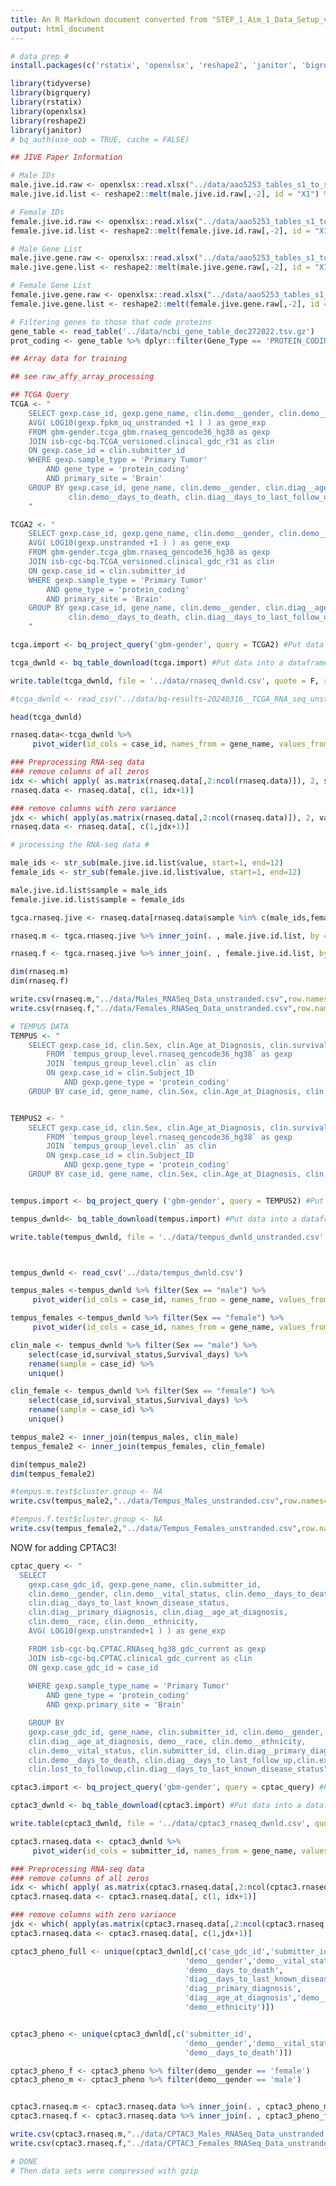 ```yaml
---
title: An R Markdown document converted from "STEP_1_Aim_1_Data_Setup_v3.ipynb"
output: html_document
---
```


```r
# data prep #
install.packages(c('rstatix', 'openxlsx', 'reshape2', 'janitor', 'bigrquery'))
```

```r
library(tidyverse)
library(bigrquery)
library(rstatix)
library(openxlsx)
library(reshape2)
library(janitor)
# bq_auth(use_oob = TRUE, cache = FALSE)
```

```r
## JIVE Paper Information

# Male IDs
male.jive.id.raw <- openxlsx::read.xlsx("../data/aao5253_tables_s1_to_s12.xlsx", sheet = "Supplemental Table 2", colNames = F, rows = 5:10)
male.jive.id.list <- reshape2::melt(male.jive.id.raw[,-2], id = "X1") %>% rename(cluster.group = X1) %>% select(-variable) %>% filter(!is.na(value)) %>% arrange(cluster.group)

# Female IDs
female.jive.id.raw <- openxlsx::read.xlsx("../data/aao5253_tables_s1_to_s12.xlsx", sheet = "Supplemental Table 2", colNames = F, rows = 21:25)
female.jive.id.list <- reshape2::melt(female.jive.id.raw[,-2], id = "X1") %>% rename(cluster.group = X1) %>% select(-variable) %>% filter(!is.na(value)) %>% arrange(cluster.group)

# Male Gene List
male.jive.gene.raw <- openxlsx::read.xlsx("../data/aao5253_tables_s1_to_s12.xlsx", sheet = "Supplemental Table 2", colNames = F, rows = 12:16)
male.jive.gene.list <- reshape2::melt(male.jive.gene.raw[,-2], id = "X1") %>% rename(cluster.group = X1) %>% select(-variable) %>% filter(!is.na(value)) %>% arrange(cluster.group)

# Female Gene List
female.jive.gene.raw <- openxlsx::read.xlsx("../data/aao5253_tables_s1_to_s12.xlsx", sheet = "Supplemental Table 2", colNames = F, rows = 28:32)
female.jive.gene.list <- reshape2::melt(female.jive.gene.raw[,-2], id = "X1") %>% rename(cluster.group = X1) %>% select(-variable) %>% filter(!is.na(value)) %>% arrange(cluster.group)
```

```r
# Filtering genes to those that code proteins
gene_table <- read_table('../data/ncbi_gene_table_dec272022.tsv.gz')
prot_coding <- gene_table %>% dplyr::filter(Gene_Type == 'PROTEIN_CODING')
```

```r
## Array data for training

## see raw_affy_array_processing
```

```r
## TCGA Query
TCGA <- "
    SELECT gexp.case_id, gexp.gene_name, clin.demo__gender, clin.demo__vital_status, clin.demo__days_to_death, clin.diag__age_at_diagnosis,clin.demo__race,clin.demo__ethnicity,
    AVG( LOG10(gexp.fpkm_uq_unstranded +1 ) ) as gene_exp
    FROM gbm-gender.tcga_gbm.rnaseq_gencode36_hg38 as gexp
    JOIN isb-cgc-bq.TCGA_versioned.clinical_gdc_r31 as clin
    ON gexp.case_id = clin.submitter_id
    WHERE gexp.sample_type = 'Primary Tumor'
        AND gene_type = 'protein_coding'
        AND primary_site = 'Brain'
    GROUP BY gexp.case_id, gene_name, clin.demo__gender, clin.diag__age_at_diagnosis,demo__race,clin.demo__ethnicity, clin.demo__vital_status,clin.submitter_id, 
             clin.demo__days_to_death, clin.diag__days_to_last_follow_up,clin.exp__created_datetime
    "

TCGA2 <- "
    SELECT gexp.case_id, gexp.gene_name, clin.demo__gender, clin.demo__vital_status, clin.demo__days_to_death, clin.diag__age_at_diagnosis,clin.demo__race,clin.demo__ethnicity,
    AVG( LOG10(gexp.unstranded +1 ) ) as gene_exp
    FROM gbm-gender.tcga_gbm.rnaseq_gencode36_hg38 as gexp
    JOIN isb-cgc-bq.TCGA_versioned.clinical_gdc_r31 as clin
    ON gexp.case_id = clin.submitter_id
    WHERE gexp.sample_type = 'Primary Tumor'
        AND gene_type = 'protein_coding'
        AND primary_site = 'Brain'
    GROUP BY gexp.case_id, gene_name, clin.demo__gender, clin.diag__age_at_diagnosis,demo__race,clin.demo__ethnicity, clin.demo__vital_status,clin.submitter_id, 
             clin.demo__days_to_death, clin.diag__days_to_last_follow_up,clin.exp__created_datetime
    "

```

```r
tcga.import <- bq_project_query('gbm-gender', query = TCGA2) #Put data in temporary BQ table

tcga_dwnld <- bq_table_download(tcga.import) #Put data into a dataframe

write.table(tcga_dwnld, file = '../data/rnaseq_dwnld.csv', quote = F, row.names = F, sep = ',')

#tcga_dwnld <- read_csv('../data/bq-results-20240316__TCGA_RNA_seq_unstranded.csv')

head(tcga_dwnld)

rnaseq.data<-tcga_dwnld %>% 
     pivot_wider(id_cols = case_id, names_from = gene_name, values_from = gene_exp) %>% rename(sample = case_id)
```



```r
### Preprocessing RNA-seq data
### remove columns of all zeros
idx <- which( apply( as.matrix(rnaseq.data[,2:ncol(rnaseq.data)]), 2, sum, na.rm=TRUE) > 0 )
rnaseq.data <- rnaseq.data[, c(1, idx+1)]

### remove columns with zero variance
jdx <- which( apply(as.matrix(rnaseq.data[,2:ncol(rnaseq.data)]), 2, var, na.rm=TRUE) > 0 )
rnaseq.data <- rnaseq.data[, c(1,jdx+1)]
```


```r
# processing the RNA-seq data #

male_ids <- str_sub(male.jive.id.list$value, start=1, end=12)
female_ids <- str_sub(female.jive.id.list$value, start=1, end=12)

male.jive.id.list$sample = male_ids
female.jive.id.list$sample = female_ids

tgca.rnaseq.jive <- rnaseq.data[rnaseq.data$sample %in% c(male_ids,female_ids),]

rnaseq.m <- tgca.rnaseq.jive %>% inner_join(. , male.jive.id.list, by = c("sample" = "sample"))

rnaseq.f <- tgca.rnaseq.jive %>% inner_join(. , female.jive.id.list, by = c("sample" = "sample"))
```

```r
dim(rnaseq.m)
dim(rnaseq.f)
```

```r
write.csv(rnaseq.m,"../data/Males_RNASeq_Data_unstranded.csv",row.names=F)
write.csv(rnaseq.f,"../data/Females_RNASeq_Data_unstranded.csv",row.names=F)
```






```r
# TEMPUS DATA
TEMPUS <- "
    SELECT gexp.case_id, clin.Sex, clin.Age_at_Diagnosis, clin.survival_status, clin.Survival_days, gexp.gene_name, AVG( LOG10(gexp.fpkm_uq_unstranded +1 ) ) as gene_exp
        FROM `tempus_group_level.rnaseq_gencode36_hg38` as gexp
        JOIN `tempus_group_level.clin` as clin
        ON gexp.case_id = clin.Subject_ID
            AND gexp.gene_type = 'protein_coding'
    GROUP BY case_id, gene_name, clin.Sex, clin.Age_at_Diagnosis, clin.survival_status, clin.Survival_days"


TEMPUS2 <- "
    SELECT gexp.case_id, clin.Sex, clin.Age_at_Diagnosis, clin.survival_status, clin.Survival_days, gexp.gene_name, AVG( LOG10(gexp.unstranded +1 ) ) as gene_exp
        FROM `tempus_group_level.rnaseq_gencode36_hg38` as gexp
        JOIN `tempus_group_level.clin` as clin
        ON gexp.case_id = clin.Subject_ID
            AND gexp.gene_type = 'protein_coding'
    GROUP BY case_id, gene_name, clin.Sex, clin.Age_at_Diagnosis, clin.survival_status, clin.Survival_days"


tempus.import <- bq_project_query ('gbm-gender', query = TEMPUS2) #Put data in temporary BQ table

tempus_dwnld<- bq_table_download(tempus.import) #Put data into a dataframe

write.table(tempus_dwnld, file = '../data/tempus_dwnld_unstranded.csv', quote = F, row.names = F, sep = ',')




```


```r
tempus_dwnld <- read_csv('../data/tempus_dwnld.csv')

tempus_males <-tempus_dwnld %>% filter(Sex == "male") %>%
     pivot_wider(id_cols = case_id, names_from = gene_name, values_from = gene_exp) %>% rename(sample = case_id)

tempus_females <-tempus_dwnld %>% filter(Sex == "female") %>%
     pivot_wider(id_cols = case_id, names_from = gene_name, values_from = gene_exp) %>% rename(sample = case_id)

clin_male <- tempus_dwnld %>% filter(Sex == "male") %>% 
    select(case_id,survival_status,Survival_days) %>% 
    rename(sample = case_id) %>%
    unique()

clin_female <- tempus_dwnld %>% filter(Sex == "female") %>% 
    select(case_id,survival_status,Survival_days) %>% 
    rename(sample = case_id) %>%
    unique()

tempus_male2 <- inner_join(tempus_males, clin_male)
tempus_female2 <- inner_join(tempus_females, clin_female)

dim(tempus_male2)
dim(tempus_female2)
```


```r
#tempus.m.test$cluster.group <- NA
write.csv(tempus_male2,"../data/Tempus_Males_unstranded.csv",row.names=F)

#tempus.f.test$cluster.group <- NA
write.csv(tempus_female2,"../data/Tempus_Females_unstranded.csv",row.names=F)
```


NOW for adding CPTAC3!

```r
cptac_query <- "
  SELECT
    gexp.case_gdc_id, gexp.gene_name, clin.submitter_id,
    clin.demo__gender, clin.demo__vital_status, clin.demo__days_to_death,
    clin.diag__days_to_last_known_disease_status,
    clin.diag__primary_diagnosis, clin.diag__age_at_diagnosis,
    clin.demo__race, clin.demo__ethnicity,
    AVG( LOG10(gexp.unstranded+1 ) ) as gene_exp

    FROM isb-cgc-bq.CPTAC.RNAseq_hg38_gdc_current as gexp
    JOIN isb-cgc-bq.CPTAC.clinical_gdc_current as clin
    ON gexp.case_gdc_id = case_id
   
    WHERE gexp.sample_type_name = 'Primary Tumor'
        AND gene_type = 'protein_coding'
        AND gexp.primary_site = 'Brain'

    GROUP BY
    gexp.case_gdc_id, gene_name, clin.submitter_id, clin.demo__gender,
    clin.diag__age_at_diagnosis, demo__race, clin.demo__ethnicity,
    clin.demo__vital_status, clin.submitter_id, clin.diag__primary_diagnosis,
    clin.demo__days_to_death, clin.diag__days_to_last_follow_up,clin.exp__created_datetime,
    clin.lost_to_followup,clin.diag__days_to_last_known_disease_status"

cptac3.import <- bq_project_query('gbm-gender', query = cptac_query) #Put data in temporary BQ table

cptac3_dwnld <- bq_table_download(cptac3.import) #Put data into a dataframe

write.table(cptac3_dwnld, file = '../data/cptac3_rnaseq_dwnld.csv', quote = F, row.names = F, sep = ',')

cptac3.rnaseq.data <- cptac3_dwnld %>% 
     pivot_wider(id_cols = submitter_id, names_from = gene_name, values_from = gene_exp) %>% rename(sample = submitter_id)
```
```r
### Preprocessing RNA-seq data
### remove columns of all zeros
idx <- which( apply( as.matrix(cptac3.rnaseq.data[,2:ncol(cptac3.rnaseq.data)]), 2, sum, na.rm=TRUE) > 0 )
cptac3.rnaseq.data <- cptac3.rnaseq.data[, c(1, idx+1)]

### remove columns with zero variance
jdx <- which( apply(as.matrix(cptac3.rnaseq.data[,2:ncol(cptac3.rnaseq.data)]), 2, var, na.rm=TRUE) > 0 )
cptac3.rnaseq.data <- cptac3.rnaseq.data[, c(1,jdx+1)]
```


```r

cptac3_pheno_full <- unique(cptac3_dwnld[,c('case_gdc_id','submitter_id',
                                       'demo__gender','demo__vital_status',
                                       'demo__days_to_death',
                                       'diag__days_to_last_known_disease_status',
                                       'diag__primary_diagnosis',
                                       'diag__age_at_diagnosis','demo__race',
                                       'demo__ethnicity')])


cptac3_pheno <- unique(cptac3_dwnld[,c('submitter_id',
                                       'demo__gender','demo__vital_status',
                                       'demo__days_to_death')])

cptac3_pheno_f <- cptac3_pheno %>% filter(demo__gender == 'female')
cptac3_pheno_m <- cptac3_pheno %>% filter(demo__gender == 'male')


cptac3.rnaseq.m <- cptac3.rnaseq.data %>% inner_join(. , cptac3_pheno_m, by = c("sample" = "submitter_id"))
cptac3.rnaseq.f <- cptac3.rnaseq.data %>% inner_join(. , cptac3_pheno_f, by = c("sample" = "submitter_id"))

```


```r
write.csv(cptac3.rnaseq.m,"../data/CPTAC3_Males_RNASeq_Data_unstranded.csv",row.names=F)
write.csv(cptac3.rnaseq.f,"../data/CPTAC3_Females_RNASeq_Data_unstranded.csv",row.names=F)
```







```r
# DONE
# Then data sets were compressed with gzip
```







